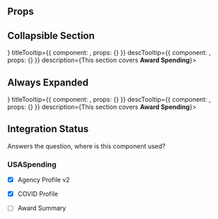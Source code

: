 

<Meta
    title="Section Title"
    component={SectionTitle} />

## Props
<ArgsTable of={SectionTitle} />

## Collapsible Section
<Canvas>
    <Story name='Collapsible Section'>
        <SectionTitle
            title="Award"
            isCollapsible
            overLine="Award Spending"
            icon ={<FontAwesomeIcon icon="map-marker" size="3x" color="#555" />}
            titleTooltip={{
                component: <ExampleTooltip />,
                props: {}
            }}
            descTooltip={{
                component: <ExampleTooltip />,
                props: {}
            }}
            description={<span className="usda-section-title__desc">This section covers <strong>Award Spending</strong></span>}>
            <ComingSoon />
        </SectionTitle>
    </Story>
</Canvas>

## Always Expanded
<Canvas>
    <Story name='Always Expanded'>
        <SectionTitle
            title="Award"
            overLine="Award Spending"
            icon ={<FontAwesomeIcon icon="map-marker" size="3x" />}
            titleTooltip={{
                component: <ExampleTooltip />,
                props: {}
            }}
            descTooltip={{
                component: <ExampleTooltip />,
                props: {}
            }}
            description={<span className="usda-section-title__desc">This section covers <strong>Award Spending</strong></span>}>
            <ComingSoon />
        </SectionTitle>
    </Story>
</Canvas>

## Integration Status
Answers the question, where is this component used?

### USASpending
- [x] Agency Profile v2
- [x] COVID Profile
- [ ] Award Summary

